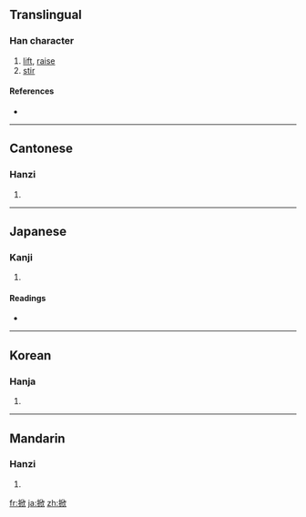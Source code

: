 ==Translingual==

===Han character===
{{Han char|rn=64|rad=手|as=08|sn=11|four=5708<sub>2</sub>|canj=手竹中人 (QHLO)}}

# [[lift]], [[raise]]
# [[stir]]

====References====
* {{Han ref|kx=0436.070|dkj=12230|dj=0785.190|hdz=31899.030|uh=6380|ud=25472|bh=B1C8|bd=45512}}

----

==Cantonese==

===Hanzi===
{{yue-hanzi|jyut=|y=hin1}}

# {{defn|Cantonese}}

----

==Japanese==

===Kanji===
{{ja-kanji|grade=|rs=手08}}

# {{defn|Japanese}}

====Readings====
* {{ja-readings|on=[[きん]] (kin), [[けん]] (ken)|kun=[[かかげる]] (kakageru)}}

----

==Korean==

===Hanja===
{{ko-hanja|hangeul=흔|eumhun=|rv=heun|mr=hŭn|y=hun}}

# {{defn|Korean}}

----

==Mandarin==

===Hanzi===
{{cmn-hanzi|pin=[[xiān]] ([[xian1]])|wg=hsien<sup>1</sup>}}

# {{defn|Mandarin}}

[[fr:掀]]
[[ja:掀]]
[[zh:掀]]
